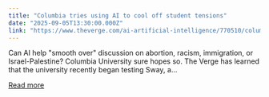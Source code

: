 ```yaml
---
title: "Columbia tries using AI to cool off student tensions"
date: "2025-09-05T13:30:00.000Z"
link: "https://www.theverge.com/ai-artificial-intelligence/770510/columbia-university-sway-ai-to-cool-off-student-tensions-israel-palestine-protests"
---
```


Can AI help "smooth over" discussion on abortion, racism, immigration, or Israel-Palestine? Columbia University sure hopes so. 
The Verge has learned that the university recently began testing Sway, a...

[Read more](https://www.theverge.com/ai-artificial-intelligence/770510/columbia-university-sway-ai-to-cool-off-student-tensions-israel-palestine-protests)
